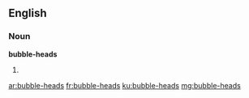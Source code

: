 ==English==

===Noun===
'''bubble-heads'''

# {{plural of|bubble-head}}

[[ar:bubble-heads]]
[[fr:bubble-heads]]
[[ku:bubble-heads]]
[[mg:bubble-heads]]